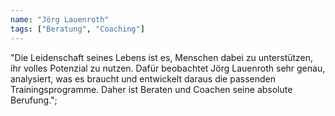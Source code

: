 ```yaml
---
name: "Jörg Lauenroth"
tags: ["Beratung", "Coaching"]
---
```




  "Die Leidenschaft seines Lebens ist es, Menschen dabei zu unterstützen, ihr volles Potenzial zu nutzen. Dafür beobachtet Jörg Lauenroth sehr genau, analysiert, was es braucht und entwickelt daraus die passenden Trainingsprogramme. Daher ist Beraten und Coachen seine absolute Berufung.";
